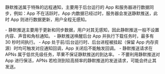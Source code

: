 静默推送属于特殊的远程通知，主要用于后台运行的 App 和服务器进行数据同步，例如：App 不在活跃时，App 内数据已经过时，服务器会发送静默推送，此时 App 则进行数据更新，用户全程无感知。

<Warning title="Warning">
- 静默推送主要用于更新和同步数据，用户对其无感知，因此静默推送一般不设置内容、声音和角标通知。
- 静默推送唤醒后台 App 并执行下载任务时，最多有 30 秒时间执行。
- App 处于前/后台运行时、后台进程被挂起（保留 App 内存资源）时均可触发对应通知回调，App 关闭后不能触发回调。
- 静默推送请求在 APNs 属于低优先级任务，苹果不保证静默推送的到达率。
- 不要利用静默推送对 App 进行保活，APNs 若检测到较高频率的静默推送的发送请求，可能会终止其发送。
</Warning>

